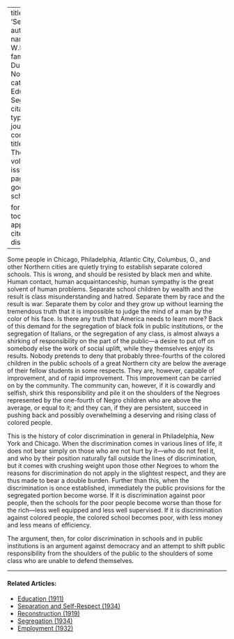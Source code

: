 
---
title: 'Segregation'
author:
  - name:
      given: W.E.B.
      family: Du Bois
date: Nov. 1910
categories: 
  - Education
  - Segregation
citation: 
  type: article-journal
  container-title: The Crisis
  volume: 1
  issue: 1
  page: 10-11
google-scholar: true

format:
  html:
    toc: false
    appendix-cite-as: display
---


Some people in Chicago, Philadelphia, Atlantic City, Columbus, O., and other Northern cities are quietly trying to establish separate colored schools. This is wrong, and should be resisted by black men and white. Human contact, human acquaintanceship, human sympathy is the great solvent of human problems. Separate school children by wealth and the result is class misunderstanding and hatred. Separate them by race and the result is war. Separate them by color and they grow up without learning the tremendous truth that it is impossible to judge the mind of a man by the color of his face. Is there any truth that America needs to learn more? Back of this demand for the segregation of black folk in public institutions, or the segregation of Italians, or the segregation of any class, is almost always a shirking of responsibility on the part of the public---a desire to put off on somebody else the work of social uplift, while they themselves enjoy its results. Nobody pretends to deny that probably three-fourths of the colored children in the public schools of a great Northern city are below the average of their fellow students in some respects. They are, however, capable of improvement, and of rapid improvement. This improvement can be carried on by the community. The community can, however, if it is cowardly and selfish, shirk this responsibility and pile it on the shoulders of the Negroes represented by the one-fourth of Negro children who are above the average, or equal to it; and they can, if they are persistent, succeed in pushing back and possibly overwhelming a deserving and rising class of colored people.

This is the history of color discrimination in general in Philadelphia, New York and Chicago. When the discrimination comes in various lines of life, it does not bear simply on those who are not hurt by it---who do not feel it, and who by their position naturally fall outside the lines of discrimination, but it comes with crushing weight upon those other Negroes to whom the reasons for discrimination do not apply in the slightest respect, and they are thus made to bear a double burden. Further than this, when the discrimination is once established, immediately the public provisions for the segregated portion become worse. If it is discrimination against poor people, then the schools for the poor people become worse than those for the rich---less well equipped and less well supervised. If it is discrimination against colored people, the colored school becomes poor, with less money and less means of efficiency.

The argument, then, for color discrimination in schools and in public institutions is an argument against democracy and an attempt to shift public responsibility from the shoulders of the public to the shoulders of some class who are unable to defend themselves.

<!-- Similar articles start here -->
<div  class="clear-wrap"></div>
<hr>
#### Related Articles:

* [Education (1911)](/Volumes/01/04/education.html)
* [Separation and Self-Respect (1934)](/Volumes/41/03/separation_and_selfrespect.html)
* [Reconstruction (1919)](/Volumes/18/03/reconstruction.html)
* [Segregation (1934)](/Volumes/41/01/segregation.html)
* [Employment (1932)](/Volumes/39/09/employment.html)

<!-- Similar articles end here -->